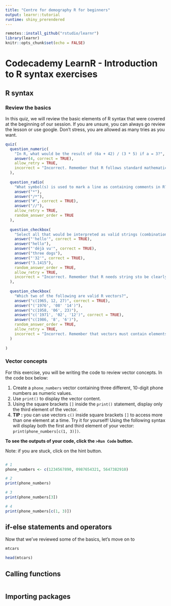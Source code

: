 ```yaml
---
title: "Centre for demography R for beginners"
output: learnr::tutorial
runtime: shiny_prerendered
---
```


```r
remotes::install_github("rstudio/learnr")
library(learnr)
knitr::opts_chunk$set(echo = FALSE)
```


# Codecademy LearnR  - Introduction to R syntax exercises

## R syntax

### Review the basics

In this quiz, we will review the basic elements of R syntax that were covered at the beginning of our session. If you are unsure, 
you can always go review the lesson or use google. Don't stress, you are allowed as many tries as you want. 

```r
quiz(
  question_numeric(
    "In R, what would be the result of (6a + 42) / (3 * 5) if a = 3?",
    answer(4, correct = TRUE),
    allow_retry = TRUE,
    incorrect = "Incorrect. Remember that R follows standard mathematical oder of operations."
  ), 
  
  question_radio(
    "What symbol(s) is used to mark a line as containing comments in R?",
    answer("*"),
    answer("/*"),
    answer("#", correct = TRUE),
    answer("//"),
    allow_retry = TRUE,
    random_answer_order = TRUE
  ),
  
  question_checkbox(
    "Select all that would be interpreted as valid strings (combination of characters) when typed in R as shown below. ",
    answer("'hello'", correct = TRUE),
    answer("hello"),
    answer("'déjà vu'", correct = TRUE),
    answer("three dogs"),
    answer("'32'", correct = TRUE),
    answer("3.1415"),
    random_answer_order = TRUE,
    allow_retry = TRUE,
    incorrect = "Incorrect. Remember that R needs string sto be clearly identified."
  ),
  
  question_checkbox(
    "Which two of the following are valid R vectors?",
    answer("c(1965, 12, 27)", correct = TRUE),
    answer("('1976', '08' '14')"),
    answer("c(1958, '06', 23)"),
    answer("c('1971', '02', '12')", correct = TRUE),
    answer("c(1986, '8', '6')"),
    random_answer_order = TRUE,
    allow_retry = TRUE,
    incorrect = "Incorrect. Remember that vectors must contain elements of the same type separated by commas AND inside the combine operator c()."
  )
  
)

```


### Vector concepts

For this exercise, you will be writing the code to review vector concepts. In the code box below:

1. Create a `phone_numbers` vector containing three different, 10-digit phone numbers as numeric values. <br>
2. Use `print()` to display the vector content. <br>
3. Using the square brackets `[]` inside the `print()` statement, display only the third element of the vector. <br>
4. **TIP :** you can use vectors `c()` inside square brackets `[]` to access more than one element at a time. Try it for yourself! Using the following syntax will display both the first and third element of your vector: `print(phone_numbers[c(1, 3)])`.

**To see the outputs of your code, click the `>Run Code` button.** 

Note: if you are stuck, click on the hint button.

```r

```

```r
# 1
phone_numbers <- c(1234567890, 0987654321, 5647382910)

# 2
print(phone_numbers)

# 3
print(phone_numbers[3])

# 4
print(phone_numbers[c(1, 3)])


```



## if-else statements and operators

Now that we've reviewed some of the basics, let's move on to 

```r
mtcars
```

```r
head(mtcars)
```


## Calling functions

```r

```


## Importing packages

```r

```
